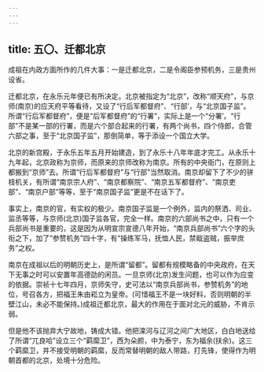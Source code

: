 ```yaml
---
---
---
```

title: 五〇、迁都北京
---



成祖在内政方面所作的几件大事：一是迁都北京，二是令阁臣参预机务，三是贵州设省。

迁都北京，在永乐元年便已有所决定。北京被指定为“北京”，改称“顺天府”，与京师(南京)的应天府平等看待，又设了“行后军都督府”、“行部’，与“北京国子监”。所谓“行后军都督府”，便是“后军都督府”的“行署”，实际上是一个“分署’。“行部”不是某一部的行署，而是六个部合起来的行署，有两个尚书，四个侍郎，合管六部之事，至于“北京国子监”，那倒简单，等于添设一个国立大学。

北京的新宫殿，于永乐五年五月开始建造，到了永乐十八年年底才完工。从永乐十九年起，北京政称为京师，而原来的京师改称为南京。所有的中央衙门，在原则上都搬到“京师”去。所谓“行后军都督府”与“行部”当然取消。南京却留下了不少的骈枝机关，有所谓“南京宗人府”、“南京都察院”、“南京五军都督府”、“南京吏部”、“南京户部”等等，至于“南京国子监”更是不在话下了。

事实上，南京的官，有实权的极少。南京国子监是一个例外，监内的祭洒、司业、监丞等等，与京师(北京)国子监各官，完全一样。南京的六部尚书之中，只有一个兵部尚书是重要的，这是因为从明宣宗宣德八年开始，“南京兵部尚书”六个字的头衔之下，加了“参赞机务”四十字，有“操练军马，抚恤人民，禁戢盗贼，振举庶务”之权。

南京在成祖以后的明朝历史上，是所谓“留都”。留都有规模略备的中央政府，在天下无事之时可以安置年高德劭的闲员。一旦京师(北京)发生问题，也可以作为应变的依据。崇祯十七年四月，京师失守，史可法以“南京兵部尚书，参赞机务”的地位，号召各方，把福王朱由崧立为皇帝。(可惜福王不是一块好料，否则明朝的半壁江山，未必不能保持。)成祖迁都北京，最大的作用在于面对北元的威胁，不肯示弱。

但是他不该抛弃大宁故地，铸成大错。他把滦河与辽河之间广大地区，白白地送给了所谓“兀良哈”设立三个“羁縻卫”，西为朵颜，中为泰宁，东为福余(扶余)。这三个羁縻卫，并不接受明朝的羁縻，反而常替明朝的敌人带路，打先锋，使得作为明朝首都的北京，处境十分危险。